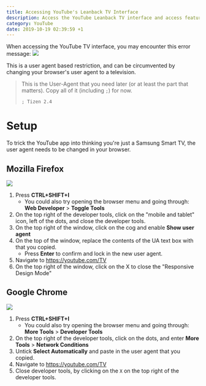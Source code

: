 ```yaml
---
title: Accessing YouTube's Leanback TV Interface
description: Access the YouTube Leanback TV interface and access features not found on regular YouTube
category: YouTube
date: 2019-10-19 02:39:59 +1
---
```



When accessing the YouTube TV interface, you may encounter this error message:
<img src={disappointing} />

This is a user agent based restriction, and can be circumvented by changing your browser's user agent to a television.

> This is the User-Agent that you need later (or at least the part that matters).
> Copy all of it (including `;`) for now.
>
> `; Tizen 2.4`

# Setup
To trick the YouTube app into thinking you're just a Samsung Smart TV, the user agent needs to be changed in your browser.

## Mozilla Firefox
<img src={firefox} />

1. Press **CTRL+SHIFT+I**
	- You could also try opening the browser menu and going through: **Web Developer** > **Toggle Tools**
2. On the top right of the developer tools, click on the "mobile and tablet" icon, left of the dots, and close the developer tools.
3. On the top right of the window, click on the cog and enable **Show user agent**
4. On the top of the window, replace the contents of the UA text box with that you copied.
	- Press **Enter** to confirm and lock in the new user agent.
5. Navigate to https://youtube.com/TV
6. On the top right of the window, click on the X to close the "Responsive Design Mode"

## Google Chrome
<img src={chromium} />

1. Press **CTRL+SHIFT+I**
	- You could also try opening the browser menu and going through: **More Tools** > **Developer Tools**
2. On the top right of the developer tools, click on the dots, and enter **More Tools** > **Network Conditions**
3. Untick **Select Automatically** and paste in the user agent that you copied.
4. Navigate to https://youtube.com/TV
5. Close developer tools, by clicking on the `X` on the top right of the developer tools.
